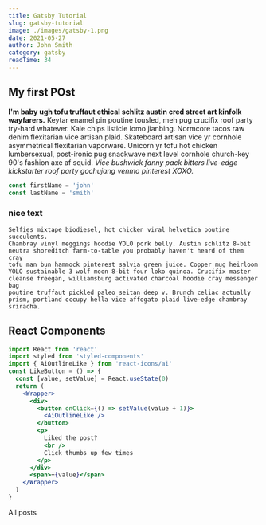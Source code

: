 ---
title: Gatsby Tutorial
slug: gatsby-tutorial
image: ./images/gatsby-1.png
date: 2021-05-27
author: John Smith
category: gatsby
readTime: 34
---


## My first POst

**I'm baby ugh tofu truffaut ethical schlitz austin cred street art kinfolk wayfarers.** Keytar enamel pin poutine tousled, meh pug crucifix roof party try-hard whatever. Kale chips listicle lomo jianbing. Normcore tacos raw denim flexitarian vice artisan plaid. Skateboard artisan vice yr cornhole asymmetrical flexitarian vaporware. Unicorn yr tofu hot chicken lumbersexual, post-ironic pug snackwave next level cornhole church-key 90's fashion axe af squid. _Vice bushwick fanny pack bitters live-edge kickstarter roof party gochujang venmo pinterest XOXO._

<div className="code">

```js
const firstName = 'john'
const lastName = 'smith'
```

</div>

<div className="nice-text">
  <h3>nice text</h3>
  <FiInfo className="nice-text-icon"></FiInfo>

    Selfies mixtape biodiesel, hot chicken viral helvetica poutine succulents.
    Chambray vinyl meggings hoodie YOLO pork belly. Austin schlitz 8-bit
    neutra shoreditch farm-to-table you probably haven't heard of them cray
    tofu man bun hammock pinterest salvia green juice. Copper mug heirloom
    YOLO sustainable 3 wolf moon 8-bit four loko quinoa. Crucifix master
    cleanse freegan, williamsburg activated charcoal hoodie cray messenger bag
    poutine truffaut pickled paleo seitan deep v. Brunch celiac actually
    prism, portland occupy hella vice affogato plaid live-edge chambray
    sriracha.

</div>

<h2>React Components</h2>
<Counter />

```jsx
import React from 'react'
import styled from 'styled-components'
import { AiOutlineLike } from 'react-icons/ai'
const LikeButton = () => {
  const [value, setValue] = React.useState(0)
  return (
    <Wrapper>
      <div>
        <button onClick={() => setValue(value + 1)}>
          <AiOutlineLike />
        </button>
        <p>
          Liked the post?
          <br />
          Click thumbs up few times
        </p>
      </div>
      <span>+{value}</span>
    </Wrapper>
  )
}
```

<LikeButton />

<Link to="/posts" className="btn center-btn">
  All posts
</Link>
